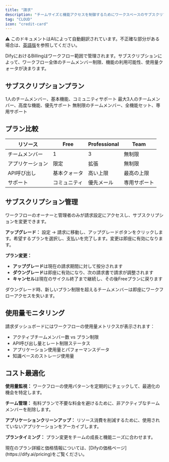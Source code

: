 ```yaml
---
title: "請求"
description: "チームサイズと機能アクセスを制御するためにワークスペースのサブスクリプションと請求を管理"
tag: "CLOUD"
icon: "credit-card"
---
```


<Note> ⚠️ このドキュメントはAIによって自動翻訳されています。不正確な部分がある場合は、[英語版](/en/documentation/pages/workspace/subscription-management)を参照してください。</Note>


DifyにおけるBillingはワークフロー範囲で管理されます。サブスクリプションによって、ワークフロー全体のチームメンバー制限、機能の利用可能性、使用量クォータが決まります。

## サブスクリプションプラン

<CardGroup cols={3}>
  <Card title="Free" icon="gift">
    1人のチームメンバー、基本機能、コミュニティサポート
  </Card>
  <Card title="Professional" icon="rocket">
    最大3人のチームメンバー、高度な機能、優先サポート
  </Card>
  <Card title="Team" icon="users">
    無制限のチームメンバー、全機能セット、専用サポート
  </Card>
</CardGroup>

## プラン比較

| リソース | Free | Professional | Team |
|----------|------|--------------|------|
| チームメンバー | 1 | 3 | 無制限 |
| アプリケーション | 限定 | 拡張 | 無制限 |
| API呼び出し | 基本クォータ | 高い上限 | 最高の上限 |
| サポート | コミュニティ | 優先メール | 専用サポート |

## サブスクリプション管理

ワークフローのオーナーと管理者のみが請求設定にアクセスし、サブスクリプションを変更できます。

**アップグレード：** 設定 → 請求に移動し、アップグレードボタンをクリックします。希望するプランを選択し、支払いを完了します。変更は即座に有効になります。

**プラン変更：**
- **アップグレード**は現在の請求期間に対して按分されます
- **ダウングレード**は即座に有効になり、次の請求書で請求が調整されます
- **キャンセル**は現在のサイクル終了まで継続し、その後Freeプランに戻ります

<Warning>
ダウングレード時、新しいプラン制限を超えるチームメンバーは即座にワークフローアクセスを失います。
</Warning>

## 使用量モニタリング

請求ダッシュボードにはワークフローの使用量メトリクスが表示されます：
- アクティブチームメンバー数 vs プラン制限
- API呼び出し量とレート制限ステータス
- アプリケーション使用量とパフォーマンスデータ
- 知識ベースのストレージ使用量

## コスト最適化

**使用量監視：** ワークフローの使用パターンを定期的にチェックして、最適化の機会を特定します。

**チーム管理：** 有料プランで不要な料金を避けるために、非アクティブなチームメンバーを削除します。

**アプリケーションクリーンアップ：** リソース消費を削減するために、使用されていないアプリケーションをアーカイブします。

**プランタイミング：** プラン変更をチームの成長と機能ニーズに合わせます。

<Info>
現在のプラン詳細と価格情報については、[Difyの価格ページ](https://dify.ai/pricing)をご覧ください。
</Info>